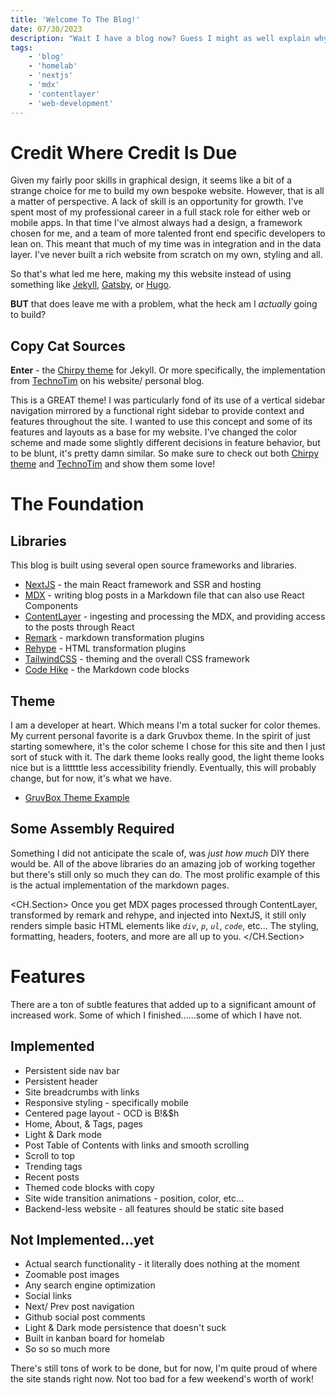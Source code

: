 ```yaml
---
title: 'Welcome To The Blog!'
date: 07/30/2023
description: "Wait I have a blog now? Guess I might as well explain why! We'll also dig into some of the features, how it was built, and what to look forward to next. This post will cover building the basics of how I built my personal blog including: NextJS, Content Layer MDX, Tailwind and more. "
tags: 
    - 'blog'
    - 'homelab'
    - 'nextjs'
    - 'mdx'
    - 'contentlayer'
    - 'web-development'
---
```


# Credit Where Credit Is Due

Given my fairly poor skills in graphical design, it seems like a bit of a strange choice for me to build my own bespoke website. However, that is all a matter of perspective. A lack of skill is an opportunity for growth. I've spent most of my professional career in a full stack role for either web or mobile apps. In that time I've almost always had a design, a framework chosen for me, and a team of more talented front end specific developers to lean on. This meant that much of my time was in integration and in the data layer. I've never built a rich website from scratch on my own, styling and all.

So that's what led me here, making my this website instead of using something like [Jekyll](https://jekyllrb.com/), [Gatsby](https://www.gatsbyjs.com/), or [Hugo](https://gohugo.io/).

**BUT** that does leave me with a problem, what the heck am I *actually* going to build?

## Copy Cat Sources

**Enter** - the [Chirpy theme](https://github.com/cotes2020/jekyll-theme-chirpy/tree/e8ef69ad1784661c5bb06dbcf530cfa37af63383) for Jekyll. Or more specifically, the implementation from [TechnoTim](https://technotim.live/) on his website/ personal blog.

This is a GREAT theme! I was particularly fond of its use of a vertical sidebar navigation mirrored by a functional right sidebar to provide context and features throughout the site. I wanted to use this concept and some of its features and layouts as a base for my website. I've changed the color scheme and made some slightly different decisions in feature behavior, but to be blunt, it's pretty damn similar. So make sure to check out both [Chirpy theme](https://github.com/cotes2020/jekyll-theme-chirpy/tree/e8ef69ad1784661c5bb06dbcf530cfa37af63383) and [TechnoTim](https://technotim.live/) and show them some love!


# The Foundation

## Libraries

This blog is built using several open source frameworks and libraries.

 - [NextJS](https://nextjs.org/) - the main React framework and SSR and hosting
 - [MDX](https://mdxjs.com/) - writing blog posts in a Markdown file that can also use React Components
 - [ContentLayer](https://www.contentlayer.dev/) - ingesting and processing the MDX, and providing access to the posts through React
 - [Remark](https://github.com/remarkjs/remark) - markdown transformation plugins
 - [Rehype](https://github.com/rehypejs/rehype) - HTML transformation plugins
 - [TailwindCSS](https://tailwindcss.com/) - theming and the overall CSS framework
 - [Code Hike](https://codehike.org/docs/themes) - the Markdown code blocks

## Theme

I am a developer at heart. Which means I'm a total sucker for color themes. My current personal favorite is a dark Gruvbox theme. In the spirit of just starting somewhere, it's the color scheme I chose for this site and then I just sort of stuck with it. The dark theme looks really good, the light theme looks nice but is a litttttle less accessibility friendly. Eventually, this will probably change, but for now, it's what we have.

- [GruvBox Theme Example](https://github.com/jdinhify/vscode-theme-gruvbox)

## Some Assembly Required

Something I did not anticipate the scale of, was *just how much* DIY there would be. All of the above libraries do an amazing job of working together but there's still only so much they can do. The most prolific example of this is the actual implementation of the markdown pages.

<CH.Section>
Once you get MDX pages processed through ContentLayer, transformed by remark and rehype, and injected into NextJS, it still only renders simple basic HTML elements like _`div`_, _`p`_, _`ul`_, _`code`_, etc... The styling, formatting, headers, footers, and more are all up to you.
</CH.Section>

# Features

There are a ton of subtle features that added up to a significant amount of increased work. Some of which I finished......some of which I have not.

## Implemented

- Persistent side nav bar
- Persistent header
- Site breadcrumbs with links
- Responsive styling - specifically mobile
- Centered page layout - OCD is B!&$h
- Home, About, & Tags, pages
- Light & Dark mode
- Post Table of Contents with links and smooth scrolling
- Scroll to top
- Trending tags
- Recent posts
- Themed code blocks with copy
- Site wide transition animations - position, color, etc...
- Backend-less website - all features should be static site based

## Not Implemented...yet

- Actual search functionality - it literally does nothing at the moment
- Zoomable post images
- Any search engine optimization
- Social links
- Next/ Prev post navigation
- Github social post comments
- Light & Dark mode persistence that doesn't suck
- Built in kanban board for homelab
- So so so much more

There's still tons of work to be done, but for now, I'm quite proud of where the site stands right now. Not too bad for a few weekend's worth of work!